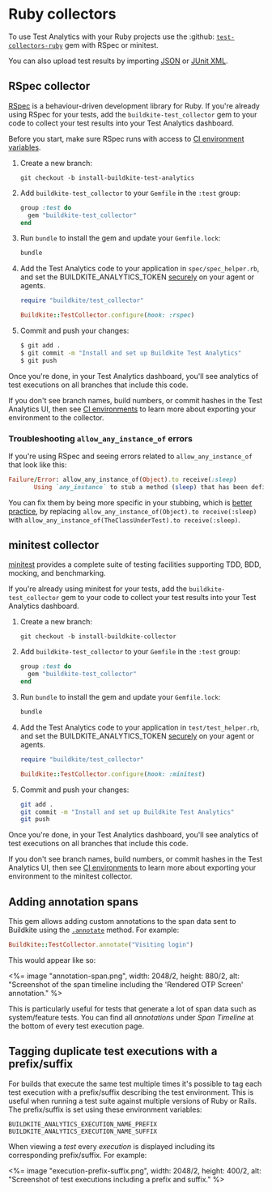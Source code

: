 # Ruby collectors

To use Test Analytics with your Ruby projects use the :github: [`test-collectors-ruby`](https://github.com/buildkite/test-collector-ruby) gem with RSpec or minitest.

You can also upload test results by importing [JSON](/docs/test-analytics/importing-json) or [JUnit XML](/docs/test-analytics/importing-junit-xml).


## RSpec collector

[RSpec](https://rspec.info/) is a behaviour-driven development library for Ruby.
If you're already using RSpec for your tests, add the `buildkite-test_collector` gem to your code to collect your test results into your Test Analytics dashboard.

Before you start, make sure RSpec runs with access to [CI environment variables](/docs/test-analytics/ci-environments).

1. Create a new branch:

    ```
    git checkout -b install-buildkite-test-analytics
    ```

2. Add `buildkite-test_collector` to your `Gemfile` in the `:test` group:

    ```rb
    group :test do
      gem "buildkite-test_collector"
    end
    ```

3. Run `bundle` to install the gem and update your `Gemfile.lock`:

    ```sh
    bundle
    ```

3. Add the Test Analytics code to your application in `spec/spec_helper.rb`, and set the BUILDKITE_ANALYTICS_TOKEN [securely](/docs/pipelines/secrets) on your agent or agents.

    ```rb
    require "buildkite/test_collector"

    Buildkite::TestCollector.configure(hook: :rspec)
    ```

4. Commit and push your changes:

    ```sh
    $ git add .
    $ git commit -m "Install and set up Buildkite Test Analytics"
    $ git push
    ```

Once you're done, in your Test Analytics dashboard, you'll see analytics of test executions on all branches that include this code.

If you don't see branch names, build numbers, or commit hashes in the Test Analytics UI, then see [CI environments](/docs/test-analytics/ci-environments) to learn more about exporting your environment to the collector.

### Troubleshooting `allow_any_instance_of` errors

If you're using RSpec and seeing errors related to `allow_any_instance_of` that look like this:

```ruby
Failure/Error: allow_any_instance_of(Object).to receive(:sleep)
       Using `any_instance` to stub a method (sleep) that has been defined on a prepended module (Buildkite::TestCollector::Object::CustomObjectSleep) is not supported.
```

You can fix them by being more specific in your stubbing, which is [better practice](https://relishapp.com/rspec/rspec-mocks/v/3-11/docs/working-with-legacy-code/any-instance), by replacing `allow_any_instance_of(Object).to receive(:sleep)` with `allow_any_instance_of(TheClassUnderTest).to receive(:sleep)`.

## minitest collector

[minitest](https://github.com/minitest/minitest) provides a complete suite of testing facilities supporting TDD, BDD, mocking, and benchmarking.

If you're already using minitest for your tests, add the `buildkite-test_collector` gem to your code to collect your test results into your Test Analytics dashboard.

1. Create a new branch:

    ```
    git checkout -b install-buildkite-collector
    ```

2. Add `buildkite-test_collector` to your `Gemfile` in the `:test` group:

    ```rb
    group :test do
      gem "buildkite-test_collector"
    end
    ```

3. Run `bundle` to install the gem and update your `Gemfile.lock`:

    ```sh
    bundle
    ```

3. Add the Test Analytics code to your application in `test/test_helper.rb`, and set the BUILDKITE_ANALYTICS_TOKEN [securely](/docs/pipelines/secrets) on your agent or agents.

    ```rb
    require "buildkite/test_collector"

    Buildkite::TestCollector.configure(hook: :minitest)
    ```

4. Commit and push your changes:

    ```sh
    git add .
    git commit -m "Install and set up Buildkite Test Analytics"
    git push
    ```

Once you're done, in your Test Analytics dashboard, you'll see analytics of test executions on all branches that include this code.

If you don't see branch names, build numbers, or commit hashes in the Test Analytics UI, then see [CI environments](/docs/test-analytics/ci-environments) to learn more about exporting your environment to the minitest collector.

## Adding annotation spans

This gem allows adding custom annotations to the span data sent to Buildkite using the [`.annotate`](https://github.com/buildkite/test-collector-ruby/blob/d9fe11341e4aa470e766febee38124b644572360/lib/buildkite/test_collector.rb#L64) method. For example:

```ruby
Buildkite::TestCollector.annotate("Visiting login")
```

This would appear like so:

<%= image "annotation-span.png", width: 2048/2, height: 880/2, alt: "Screenshot of the span timeline including the 'Rendered OTP Screen' annotation." %>

This is particularly useful for tests that generate a lot of span data such as system/feature tests. You can find all _annotations_ under _Span Timeline_ at the bottom of every test execution page.

## Tagging duplicate test executions with a prefix/suffix

For builds that execute the same test multiple times it's possible to tag each test execution with a prefix/suffix describing the test environment. This is useful when running a test suite against multiple versions of Ruby or Rails. The prefix/suffix is set using these environment variables:

```
BUILDKITE_ANALYTICS_EXECUTION_NAME_PREFIX
BUILDKITE_ANALYTICS_EXECUTION_NAME_SUFFIX
```

When viewing a _test_ every _execution_ is displayed including its corresponding prefix/suffix. For example:

<%= image "execution-prefix-suffix.png", width: 2048/2, height: 400/2, alt: "Screenshot of test executions including a prefix and suffix." %>
